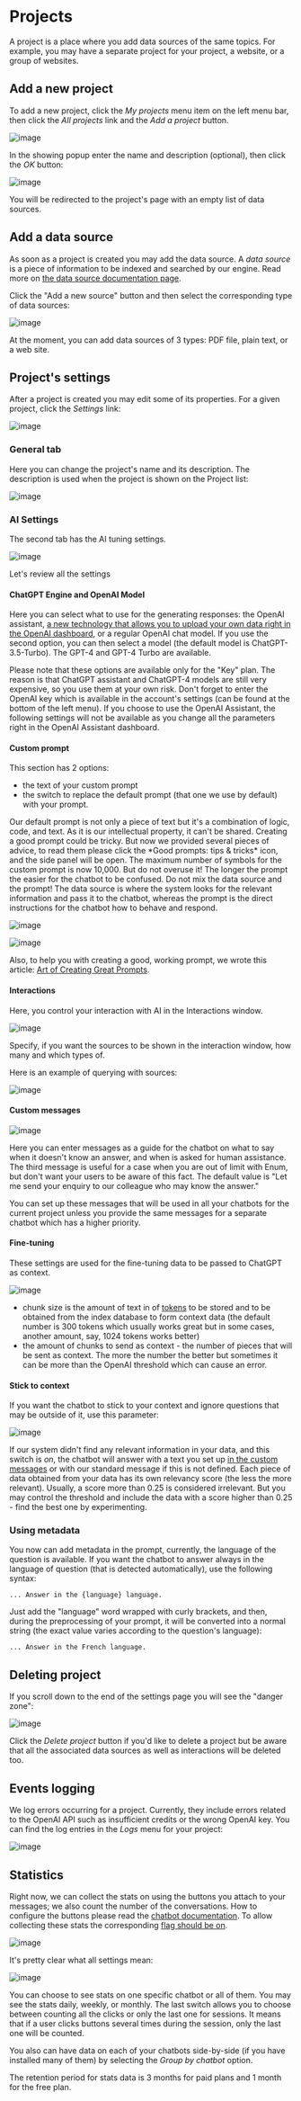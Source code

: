 
# Projects

A project is a place where you add data sources of the same topics. For example, you may have a separate project for your project, a website, or a group of websites. 
 
## Add a new project
To add a new project, click the *My projects* menu item on the left menu bar, then click the *All projects* link and the *Add a project* button. 

![image](https://github.com/StubbornDeer/enum-docs-nextra/assets/91156314/12bce434-ca3f-4917-acac-dc5ba57ac9bb)

In the showing popup enter the name and description (optional), then click the *OK* button:

![image](https://github.com/StubbornDeer/enum-docs-nextra/assets/91156314/441f62d0-164a-4dfe-922e-36dc4768f4ba)

You will be redirected to the project's page with an empty list of data sources.

## Add a data source
As soon as a project is created you may add the data source. A *data source* is a piece of information to be indexed and searched by our engine. Read more on [the data source documentation page](https://www.enumhq.com/docs/guide/data-sources).

 Click the "Add a new source" button and then select the corresponding type of data sources:

![image](https://github.com/StubbornDeer/enum-docs-nextra/assets/91156314/5407348c-fac1-4a47-b9a3-b15b9a90267a)

<Callout>
  At the moment, you can add data sources of 3 types: PDF file, plain text, or a web site.
 </Callout>

## Project's settings
After a project is created you may edit some of its properties. For a given project, click the *Settings* link:

![image](https://github.com/StubbornDeer/enum-docs-nextra/assets/91156314/65e08c3c-e6b2-4dde-b106-a4a2b670b33c)

### General tab
Here you can change the project's name and its description.
The description is used when the project is shown on the Project list:

![image](https://github.com/StubbornDeer/enum-docs-nextra/assets/91156314/8830a897-5661-43d8-a29c-ececf5722b7f)

### AI Settings
The second tab has the AI tuning settings. 

![image](https://github.com/StubbornDeer/enum-docs-nextra/assets/91156314/cd5ebc03-1448-4cd4-9c57-113de9c1ff7f)

Let's review all the settings

#### ChatGPT Engine and OpenAI Model
Here you can select what to use for the generating responses: the OpenAI assistant, [a new technology that allows you to upload your own data right in the OpenAI dashboard](https://platform.openai.com/assistants), or a regular OpenAI chat model. If you use the second option, you can then select a model (the default model is ChatGPT-3.5-Turbo). The GPT-4 and GPT-4 Turbo are available.

<Callout>
  Please note that these options are available only for the "Key" plan. The reason is that ChatGPT assistant and ChatGPT-4 models are still very expensive, so you use them at your own risk.
</Callout>
<Callout>
  Don't forget to enter the OpenAI key which is available in the account's settings (can be found at the bottom of the left menu).
</Callout>
<Callout>
If you choose to use the OpenAI Assistant, the following settings will not be available as you change all the parameters right in the OpenAI Assistant dashboard.
</Callout>

#### Custom prompt
This section has 2 options:
- the text of your custom prompt
- the switch to replace the default prompt (that one we use by default) with your prompt.

<Callout>
  Our default prompt is not only a piece of text but it's a combination of logic, code, and text. As it is our intellectual property, it can't be shared.
</Callout>

<Callout>
  Creating a good prompt could be tricky. But now we provided several pieces of advice, to read them please click the *Good prompts: tips & tricks* icon, and the side panel will be open.
</Callout>

<Callout>
The maximum number of symbols for the custom prompt is now 10,000. But do not overuse it! The longer the prompt the easier for the chatbot to be confused. Do not mix the data source and the prompt! The data source is where the system looks for the relevant information and pass it to the chatbot, whereas the prompt is the direct instructions for the chatbot how to behave and respond.
</Callout>

![image](https://github.com/StubbornDeer/enum-docs-nextra/assets/91156314/8aae9f9b-200d-4d1b-8d6c-d81b2ae95e7b)

![image](https://github.com/StubbornDeer/enum-docs-nextra/assets/91156314/05426410-6653-4d2d-b68f-2b4a81ae1004)

Also, to help you with creating a good, working prompt, we wrote this article: [Art of Creating Great Prompts](https://enumhq.com/blog/posts/art-of-creating-great-prompts/).

#### Interactions
Here, you control your interaction with AI in the Interactions window.

![image](https://github.com/user-attachments/assets/bb1ac33e-3e9f-480b-982a-651a847dab23)

Specify, if you want the sources to be shown in the interaction window, how many and which types of.

Here is an example of querying with sources:

![image](https://github.com/user-attachments/assets/1f6e7cd2-e101-4da1-9b4a-b9c5f777fdc2)


#### Custom messages

![image](https://github.com/user-attachments/assets/b06e2535-30df-4309-8863-2791a57c3f5e)


Here you can enter messages as a guide for the chatbot on what to say when it doesn't know an answer, and when is asked for human assistance. The third message is useful for a case when you are out of limit with Enum, but don't want your users to be aware of this fact. The default value is "Let me send your enquiry to our colleague who may know the answer."

<Callout>
  You can set up these messages that will be used in all your chatbots for the current project unless you provide the same messages for a separate chatbot which has a higher priority.
</Callout>

#### Fine-tuning

These settings are used for the fine-tuning data to be passed to ChatGPT as context.

![image](https://github.com/StubbornDeer/enum-docs-nextra/assets/91156314/9a55bc9b-a316-4040-afe5-a0740d8605ba)


- chunk size is the amount of text in of [tokens](https://help.openai.com/en/articles/4936856-what-are-tokens-and-how-to-count-them) to be stored and to be obtained from the index database to form context data (the default number is 300 tokens which usually works great but in some cases, another amount, say, 1024 tokens works better)
- the amount of chunks to send as context - the number of pieces that will be sent as context. The more the number the better but sometimes it can be more than the OpenAI threshold which can cause an error.

#### Stick to context
If you want the chatbot to stick to your context and ignore questions that may be outside of it, use this parameter:

![image](https://github.com/StubbornDeer/enum-docs-nextra/assets/91156314/d4e650b7-d604-41cc-9bd6-ef7372ad20af)

If our system didn't find any relevant information in your data, and this switch is *on*, the chatbot will answer with a text you set up [in the custom messages](https://www.enumhq.com/docs/guide/projects#custom-messages) or with our standard message if this is not defined. Each piece of data obtained from your data has its own relevancy score (the less the more relevant). Usually, a score more than 0.25 is considered irrelevant. But you may control the threshold and include the data with a score higher than 0.25 - find the best one by experimenting.

### Using metadata
You now can add metadata in the prompt, currently, the language of the question is available. If you want the chatbot to answer always in the language of question (that is detected automatically), use the following syntax:

```
... Answer in the {language} language.
```

Just add the "language" word wrapped with curly brackets, and then, during the preprocessing of your prompt, it will be converted into a normal string (the exact value varies according to the question's language):

```
... Answer in the French language.
```

## Deleting project
If you scroll down to the end of the settings page you will see the "danger zone":

![image](https://github.com/StubbornDeer/enum-docs-nextra/assets/91156314/61854521-efd4-4eb1-9abc-4e71ccff992e)

Click the *Delete project* button if you'd like to delete a project but be aware that all the associated data sources as well as interactions will be deleted too.

## Events logging

We log errors occurring for a project. Currently, they include errors related to the OpenAI API such as insufficient credits or the wrong OpenAI key. You can find the log entries in the *Logs* menu for your project:

![image](https://github.com/StubbornDeer/enum-docs-nextra/assets/91156314/cd50ace7-938e-4cff-9249-8a8f597cc10b)

## Statistics

Right now, we can collect the stats on using the buttons you attach to your messages; we also count the number of the conversations. How to configure the buttons please read the [chatbot documentation](https://www.enumhq.com/docs/chat-plugins/crisp/crisp-settings#add-standard-action-buttons-to-the-messages). To allow collecting these stats the corresponding [flag should be on](https://www.enumhq.com/docs/guide/projects#statistics).

![image](https://github.com/StubbornDeer/enum-docs-nextra/assets/91156314/1a12b92c-32ef-44ff-a14e-df42a93dd647)

It's pretty clear what all settings mean:

![image](https://github.com/StubbornDeer/enum-docs-nextra/assets/91156314/52e10c9c-3843-4e4c-b21d-b8236746346a)


You can choose to see stats on one specific chatbot or all of them.
You may see the stats daily, weekly, or monthly.
The last switch allows you to choose between counting all the clicks or only the last one for sessions.
It means that if a user clicks buttons several times during the session, only the last one will be counted.

You also can have data on each of your chatbots side-by-side (if you have installed many of them) by selecting the *Group by chatbot* option.

<Callout>
  The retention period for stats data is 3 months for paid plans and 1 month for the free plan.
</Callout>
